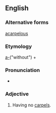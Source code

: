 ==English==

===Alternative forms===
[[acarpelous]]

===Etymology===
[[a-]]("without") + {{suffix|en|carpel|ous|t2=full of}}

===Pronunciation===
* {{a|US}} {{IPA|en|/ˌeɪ.ˈkɑɹ.pə.ləs/}}

===Adjective===
{{en-adj|-}}

# {{lb|en|botany}} Having no [[carpel]]s.
